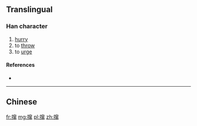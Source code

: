 {{also|攛}}
==Translingual==

===Han character===
{{Han char|rn=64|rad=手|as=12|sn=15|four=|canj=QJCL|ids=⿰扌窜}}

# [[hurry]]
# to [[throw]]
# to [[urge]]

====References====
* {{Han ref|kx=0457.161|hdz=31963.040|uh=64BA|ud=25786}}

----

==Chinese==
{{zh-see|攛}}

[[fr:撺]]
[[mg:撺]]
[[pl:撺]]
[[zh:撺]]